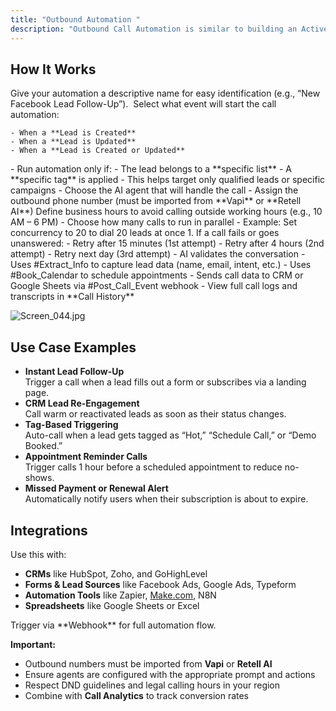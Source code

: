 ```yaml
---
title: "Outbound Automation "
description: "Outbound Call Automation is similar to building an ActiveCampaign-style workflow — but for voice calls. It allows you to trigger AI-powered calls based on real-time events, such as new contact creation, lead updates, or other webhook-based triggers from CRMs or apps. This lets you automate follow-ups and outreach instantly without scheduling a campaign manually."
---
```


## **How It Works**

<Steps>
  <Step title="Name Your Automation" stepNumber={1} titleSize="p">
    Give your automation a descriptive name for easy identification (e.g., “New Facebook Lead Follow-Up”).
  </Step>
  <Step title="Choose a Trigger" stepNumber={2} titleSize="p">
     Select what event will start the call automation:

    - When a **Lead is Created**
    - When a **Lead is Updated**
    - When a **Lead is Created or Updated**
  </Step>
  <Step title="Apply Conditions (Optional)" stepNumber={3} titleSize="p">
    - Run automation only if:
      - The lead belongs to a **specific list**
      - A **specific tag** is applied
    - This helps target only qualified leads or specific campaigns
  </Step>
  <Step title="Assign an Agent & Phone Number" stepNumber={4} titleSize="p">
    - Choose the AI agent that will handle the call
    - Assign the outbound phone number (must be imported from **Vapi** or **Retell AI**)
  </Step>
  <Step title="Set Call Schedule" stepNumber={5} titleSize="p">
    Define business hours to avoid calling outside working hours (e.g., 10 AM – 6 PM)
  </Step>
  <Step title="Define Call Concurrency" stepNumber={6} titleSize="p">
    - Choose how many calls to run in parallel
    - Example: Set concurrency to 20 to dial 20 leads at once
  </Step>
  <Step title="Configure Redial Logic" stepNumber={7} titleSize="p">
    1. If a call fails or goes unanswered:
       - Retry after 15 minutes (1st attempt)
       - Retry after 4 hours (2nd attempt)
       - Retry next day (3rd attempt)
  </Step>
  <Step title="Post-Call Actions" stepNumber={8} titleSize="p">
    - AI validates the conversation
    - Uses #Extract_Info to capture lead data (name, email, intent, etc.)
    - Uses #Book_Calendar to schedule appointments
    - Sends call data to CRM or Google Sheets via #Post_Call_Event webhook
    - View full call logs and transcripts in **Call History**
  </Step>
</Steps>

![Screen_044.jpg](/images/Screen_044.jpg)

## **Use Case Examples**

- **Instant Lead Follow-Up**\
  Trigger a call when a lead fills out a form or subscribes via a landing page.
- **CRM Lead Re-Engagement**\
  Call warm or reactivated leads as soon as their status changes.
- **Tag-Based Triggering**\
  Auto-call when a lead gets tagged as “Hot,” “Schedule Call,” or “Demo Booked.”
- **Appointment Reminder Calls**\
  Trigger calls 1 hour before a scheduled appointment to reduce no-shows.
- **Missed Payment or Renewal Alert**\
  Automatically notify users when their subscription is about to expire.

## **Integrations**

Use this with:

- **CRMs** like HubSpot, Zoho, and GoHighLevel
- **Forms & Lead Sources** like Facebook Ads, Google Ads, Typeform
- **Automation Tools** like Zapier, [Make.com](http://Make.com), N8N
- **Spreadsheets** like Google Sheets or Excel

<Note>
  Trigger via **Webhook** for full automation flow.
</Note>

**Important:**

- Outbound numbers must be imported from **Vapi** or **Retell AI**
- Ensure agents are configured with the appropriate prompt and actions
- Respect DND guidelines and legal calling hours in your region
- Combine with **Call Analytics** to track conversion rates